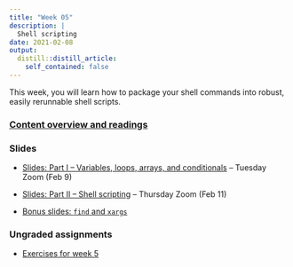 ```yaml
---
title: "Week 05"
description: |
  Shell scripting
date: 2021-02-08
output:
  distill::distill_article:
    self_contained: false
---
```


This week, you will learn how to package your shell commands into robust,
easily rerunnable shell scripts.

### [Content overview and readings](../../w05_readings.html)

### Slides

- [Slides: Part I -- Variables, loops, arrays, and conditionals](slides/05-1_loops.html) -- Tuesday Zoom (Feb 9)

- [Slides: Part II -- Shell scripting](slides/05-2_scripts.html) -- Thursday Zoom (Feb 11)

- [Bonus slides: `find` and `xargs`](slides/05-3_find-xargs.html)

### Ungraded assignments

- [Exercises for week 5](../../w05_exercises.html)
